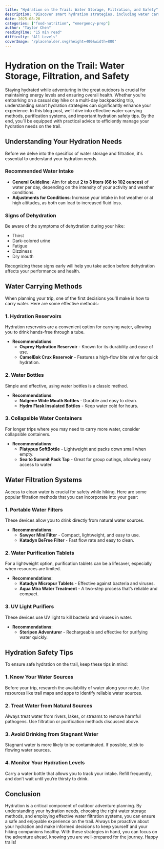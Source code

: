 ```yaml
---
title: "Hydration on the Trail: Water Storage, Filtration, and Safety"
description: "Discover smart hydration strategies, including water carrying methods, purification systems, and hydration safety tips."
date: 2025-08-20
categories: ["food-nutrition", "emergency-prep"]
author: "Taylor Chen"
readingTime: "15 min read"
difficulty: "All Levels"
coverImage: "/placeholder.svg?height=400&width=800"
---
```


# Hydration on the Trail: Water Storage, Filtration, and Safety

Staying hydrated while adventuring in the great outdoors is crucial for maintaining energy levels and ensuring overall health. Whether you're embarking on a casual day hike or a multi-day backpacking trip, understanding smart hydration strategies can significantly enhance your experience. In this blog post, we’ll dive into effective water-carrying methods, purification systems, and important hydration safety tips. By the end, you’ll be equipped with practical advice to efficiently manage your hydration needs on the trail.

## Understanding Your Hydration Needs

Before we delve into the specifics of water storage and filtration, it's essential to understand your hydration needs. 

### Recommended Water Intake 

- **General Guideline**: Aim for about **2 to 3 liters (68 to 102 ounces)** of water per day, depending on the intensity of your activity and weather conditions. 
- **Adjustments for Conditions**: Increase your intake in hot weather or at high altitudes, as both can lead to increased fluid loss.

### Signs of Dehydration

Be aware of the symptoms of dehydration during your hike:
- Thirst
- Dark-colored urine
- Fatigue
- Dizziness
- Dry mouth

Recognizing these signs early will help you take action before dehydration affects your performance and health.

## Water Carrying Methods

When planning your trip, one of the first decisions you'll make is how to carry water. Here are some effective methods:

### 1. Hydration Reservoirs

Hydration reservoirs are a convenient option for carrying water, allowing you to drink hands-free through a tube.

- **Recommendations**: 
  - **Osprey Hydration Reservoir** - Known for its durability and ease of use.
  - **CamelBak Crux Reservoir** - Features a high-flow bite valve for quick hydration.

### 2. Water Bottles

Simple and effective, using water bottles is a classic method. 

- **Recommendations**: 
  - **Nalgene Wide Mouth Bottles** - Durable and easy to clean.
  - **Hydro Flask Insulated Bottles** - Keep water cold for hours.

### 3. Collapsible Water Containers

For longer trips where you may need to carry more water, consider collapsible containers.

- **Recommendations**: 
  - **Platypus SoftBottle** - Lightweight and packs down small when empty.
  - **Sea to Summit Pack Tap** - Great for group outings, allowing easy access to water.

## Water Filtration Systems

Access to clean water is crucial for safety while hiking. Here are some popular filtration methods that you can incorporate into your gear:

### 1. Portable Water Filters

These devices allow you to drink directly from natural water sources.

- **Recommendations**: 
  - **Sawyer Mini Filter** - Compact, lightweight, and easy to use.
  - **Katadyn BeFree Filter** - Fast flow rate and easy to clean.

### 2. Water Purification Tablets

For a lightweight option, purification tablets can be a lifesaver, especially when resources are limited.

- **Recommendations**: 
  - **Katadyn Micropur Tablets** - Effective against bacteria and viruses.
  - **Aqua Mira Water Treatment** - A two-step process that’s reliable and compact.

### 3. UV Light Purifiers

These devices use UV light to kill bacteria and viruses in water.

- **Recommendations**: 
  - **Steripen Adventurer** - Rechargeable and effective for purifying water quickly.

## Hydration Safety Tips

To ensure safe hydration on the trail, keep these tips in mind:

### 1. Know Your Water Sources

Before your trip, research the availability of water along your route. Use resources like trail maps and apps to identify reliable water sources.

### 2. Treat Water from Natural Sources

Always treat water from rivers, lakes, or streams to remove harmful pathogens. Use filtration or purification methods discussed above.

### 3. Avoid Drinking from Stagnant Water

Stagnant water is more likely to be contaminated. If possible, stick to flowing water sources.

### 4. Monitor Your Hydration Levels

Carry a water bottle that allows you to track your intake. Refill frequently, and don’t wait until you’re thirsty to drink.

## Conclusion

Hydration is a critical component of outdoor adventure planning. By understanding your hydration needs, choosing the right water storage methods, and employing effective water filtration systems, you can ensure a safe and enjoyable experience on the trail. Always be proactive about your hydration and make informed decisions to keep yourself and your hiking companions healthy. With these strategies in hand, you can focus on the adventure ahead, knowing you are well-prepared for the journey. Happy trails!